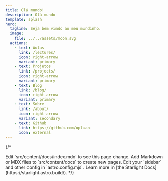 ```yaml
---
title: Olá mundo!
description: Olá mundo
template: splash
hero:
  tagline: Seja bem vindo ao meu mundinho. 
  image:
    file: ../../assets/moon.svg
  actions:
    - text: Aulas
      link: /lectures/
      icon: right-arrow
      variant: primary
    - text: Projetos
      link: /projects/
      icon: right-arrow
      variant: primary
    - text: Blog
      link: /blog/
      icon: right-arrow
      variant: primary
    - text: Sobre
      link: /about/
      icon: right-arrow
      variant: secondary
    - text: Github
      link: https://github.com/opluan
      icon: external
---
```


{/*

<CardGrid stagger>
	<Card title="Update content" icon="pencil">
		Edit `src/content/docs/index.mdx` to see this page change.
	</Card>
	<Card title="Add new content" icon="add-document">
		Add Markdown or MDX files to `src/content/docs` to create new pages.
	</Card>
	<Card title="Configure your site" icon="setting">
		Edit your `sidebar` and other config in `astro.config.mjs`.
	</Card>
	<Card title="Read the docs" icon="open-book">
		Learn more in [the Starlight Docs](https://starlight.astro.build/).
	</Card>
</CardGrid>
*/}
